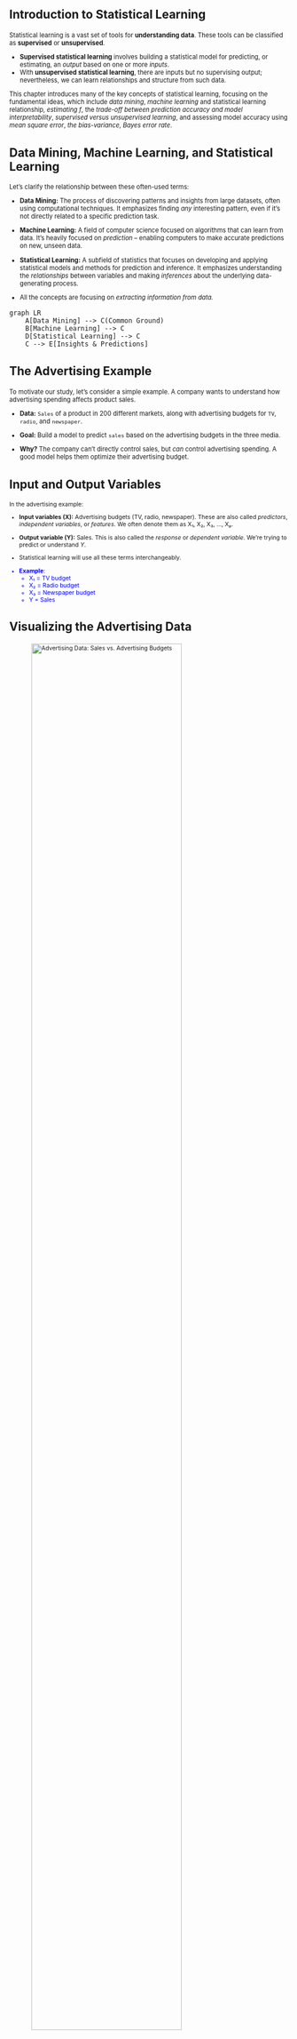 

## Introduction to Statistical Learning

::: {style="font-size: 0.8em;"}
Statistical learning is a vast set of tools for **understanding data**. These tools can be classified as **supervised** or **unsupervised**. 

-   **Supervised statistical learning** involves building a statistical model for predicting, or estimating, an *output* based on one or more *inputs*.
- With **unsupervised statistical learning**, there are inputs but no supervising output; nevertheless, we can learn relationships and structure from such data.

This chapter introduces many of the key concepts of statistical learning, focusing on the fundamental ideas, which include *data mining*, *machine learning* and statistical learning relationship, *estimating f*, the *trade-off between prediction accuracy and model interpretability*, *supervised versus unsupervised learning*, and assessing model accuracy using *mean square error*, *the bias-variance*, *Bayes error rate*.
:::

## Data Mining, Machine Learning, and Statistical Learning

::: {style="font-size: 0.8em;"}
Let's clarify the relationship between these often-used terms:

-   **Data Mining:** The process of discovering patterns and insights from large datasets, often using computational techniques. It emphasizes finding *any* interesting pattern, even if it's not directly related to a specific prediction task.

-   **Machine Learning:** A field of computer science focused on algorithms that can learn from data.  It's heavily focused on *prediction* – enabling computers to make accurate predictions on new, unseen data.  

-   **Statistical Learning:** A subfield of statistics that focuses on developing and applying statistical models and methods for prediction and inference. It emphasizes understanding the *relationships* between variables and making *inferences* about the underlying data-generating process.

- All the concepts are focusing on *extracting information from data.*
:::

```mermaid
graph LR
    A[Data Mining] --> C(Common Ground)
    B[Machine Learning] --> C
    D[Statistical Learning] --> C
    C --> E[Insights & Predictions]
```

##  The Advertising Example

::: {style="font-size: 0.8em;"}
To motivate our study, let's consider a simple example.  A company wants to understand how advertising spending affects product sales.

-   **Data:**  `Sales` of a product in 200 different markets, along with advertising budgets for `TV`, `radio`, and `newspaper`.

-   **Goal:** Build a model to predict `sales` based on the advertising budgets in the three media.

-   **Why?**  The company can't directly control sales, but *can* control advertising spending.  A good model helps them optimize their advertising budget.
:::

## Input and Output Variables

::: {style="font-size: 0.75em;"}

In the advertising example:

-   **Input variables (X):** Advertising budgets (TV, radio, newspaper).  These are also called *predictors*, *independent variables*, or *features*.  We often denote them as X₁, X₂, X₃, ..., Xₚ.

-   **Output variable (Y):** Sales. This is also called the *response* or *dependent variable*. We're trying to predict or understand *Y*.

- Statistical learning will use all these terms interchangeably.

::: {style="color: blue;"}
::: incremental
-   **Example**:
    -   X₁ = TV budget
    -   X₂ = Radio budget
    -   X₃ = Newspaper budget
    -   Y = Sales
:::
:::
:::

## Visualizing the Advertising Data

::: {style="font-size: 0.75em;"}
![Advertising Data: Sales vs. Advertising Budgets](https://axwslyfy9krb.objectstorage.ap-singapore-1.oci.customer-oci.com/n/axwslyfy9krb/b/qiufei/o/textbook%2Fisl_figures%2F2_1.svg){width=80%}

::: nonincremental
-   Each plot shows sales versus one advertising medium.
-   The blue line represents a simple linear model (least squares fit) to predict sales using each medium individually. Least squares is an algorithm to fit data. We'll learn more about this in Chapter 3.
- **Observations**: There's a positive relationship between advertising spending and sales for TV and radio. The relationship with newspaper spending is less clear.
:::
:::

## The General Model

::: {style="font-size: 0.8em;"}
More generally, we assume a relationship between the response *Y* and predictors *X*:

$$
Y = f(X) + \epsilon
$$

-   **Y:** The quantitative response variable we want to predict.
-   **X:**  (X₁, X₂, ..., Xₚ), a vector of *p* predictors.
-   **f(X):**  An *unknown* function representing the *systematic* relationship between *X* and *Y*.  This is what we want to estimate!
-   **ε:**  A random *error term*, independent of *X*, with a mean of zero.  It represents the variation in *Y* that *cannot* be explained by *f(X)*.

::: aside
**Goal of Statistical Learning:** Estimate the unknown function *f*.
:::
:::

## Understanding the Error Term (ε)

::: {style="font-size: 0.8em;"}
The error term, ε, captures all the factors that affect *Y* but are not included in our predictors *X*.  This could include:

-   **Unmeasured variables:** Factors influencing *Y* that we didn't or couldn't measure.
-   **Measurement error:**  Inaccuracies in how we measured *X* or *Y*.
-   **Randomness:**  Inherent variability in *Y* that can't be perfectly predicted.

::: callout-note
The error term is crucial.  It acknowledges that our models are *approximations* of reality. Even the "best" model won't be perfect.
:::
:::

## Example: Income vs. Education

::: {style="font-size: 0.8em;"}
![Income vs. Years of Education](https://axwslyfy9krb.objectstorage.ap-singapore-1.oci.customer-oci.com/n/axwslyfy9krb/b/qiufei/o/textbook%2Fisl_figures%2F2_2.svg){width=80%}

-   **Left:**  Observed `income` (in thousands of dollars) versus `years of education` for 30 individuals.

-   **Right:**  The *true* underlying relationship (blue curve), which is usually *unknown* (but known here because the data were simulated). The black line segments represent errors associated with each data.

-   **Observation:** More years of education generally lead to higher income, but there's variation (the error).
:::

##  Why Estimate *f*?

::: {style="font-size: 0.8em;"}
There are two main reasons to estimate *f*:

1.  **Prediction:** We want to predict *Y* given a set of *X* values.  We don't necessarily care about the *exact* form of *f*, just that it gives accurate predictions (treat *f* as a "black box").

    $$
    \hat{Y} = \hat{f}(X)
    $$

    -   **Ŷ:**  The *prediction* of *Y*.
    -   **f̂:** Our *estimate* of *f*.

2.  **Inference:** We want to *understand* the relationship between *Y* and *X*.  We *do* care about the form of *f*.  We want to answer questions like:

    -   Which predictors are associated with the response?
    -   Is the relationship positive or negative?
    -   Is the relationship linear or more complex?
:::

## Prediction: Reducible and Irreducible Error

::: {style="font-size: 0.8em;"}
The accuracy of our prediction, Ŷ, depends on two types of error:

1.  **Reducible Error:**  Error due to our estimate of *f* (f̂) not being perfect.  We *can* reduce this error by choosing better statistical learning techniques.

2.  **Irreducible Error:** Error due to the random error term, ε. Even if we knew the *true* f, we *cannot* predict ε.  This sets a limit on how accurate our predictions can be.
    $$E(Y - \hat{Y})^2 = \underbrace{[f(X) - \hat{f}(X)]^2}_{\text{Reducible}} + \underbrace{Var(\epsilon)}_{\text{Irreducible}}$$

::: callout-note
Our goal is to minimize the *reducible* error.
:::
:::

## Inference: Understanding the Relationship

::: {style="font-size: 0.8em;"}
When our goal is inference, we want to understand *how* Y changes as a function of X₁, ..., Xₚ. We're interested in questions like:

- **Which predictors matter?** Are all the Xᵢ related to Y, or only a subset?
- **What's the nature of the relationship?** Is it positive, negative, linear, non-linear?
- **Can we simplify the model?** Can we get a good understanding with a simpler model (e.g., a linear model)?

We care about interpretability, the form of *f*, and statistical significance.
:::

## Example: Modeling for Prediction

::: {style="font-size: 0.8em;"}

**Scenario:** A company wants to target a direct-marketing campaign to individuals likely to respond positively.

-   **Predictors (X):** Demographic variables (age, income, location, etc.).
-   **Response (Y):**  Response to the campaign (positive or negative).
-   **Goal:** Accurately predict *Y* using *X*.  The company *doesn't* need to deeply understand *why* each predictor is related to the response, only that the prediction is accurate.

::: callout-note
This is a classic *prediction* problem. The model is a "black box".
:::
:::

## Example: Modeling for Inference

::: {style="font-size: 0.8em;"}

**Scenario:**  Analyze the `Advertising` data (Figure 2.1).

-   **Predictors (X):**  TV, radio, and newspaper advertising budgets.
-   **Response (Y):** Sales.
-   **Goal:**  Understand *how* each advertising medium affects sales.  Questions to answer:
    -   Which media are associated with sales?
    -   Which media generate the biggest boost in sales?
    -   How large is the effect of TV advertising on sales?

::: callout-note
This is an *inference* problem.  We want to understand the *relationships*.
:::
:::

##  How Do We Estimate *f*?

::: {style="font-size: 0.8em;"}
We use **training data** to "teach" our statistical learning method how to estimate *f*.

-   **Training data:** A set of observed data points: {(x₁, y₁), (x₂, y₂), ..., (xₙ, yₙ)}, where:
    -   xᵢ = (xᵢ₁, xᵢ₂, ..., xᵢₚ)ᵀ is the vector of predictor values for the *i*th observation.
    -   yᵢ is the response value for the *i*th observation.

-   **Goal:** Find a function, f̂, such that Y ≈ f̂(X) for *any* observation (X, Y).

-   **Two broad approaches:** Parametric and non-parametric methods.
:::

## Parametric Methods

::: {style="font-size: 0.8em;"}

A two-step, model-based approach:

1.  **Assume a functional form for *f*.**  For example, assume *f* is *linear*:

    $$
    f(X) = \beta_0 + \beta_1 X_1 + \beta_2 X_2 + ... + \beta_p X_p
    $$

    This reduces the problem to estimating the *p* + 1 coefficients (β₀, β₁, ..., βₚ).

2.  **Use training data to *fit* or *train* the model.**  Find the values of the parameters (β₀, β₁, ..., βₚ) that best fit the data.  A common method is (ordinary) least squares.

::: callout-note
Parametric methods *simplify* the problem by assuming a specific form for *f*.
:::
:::

## Example: Linear Model Fit to Income Data

::: {style="font-size: 0.7em;"}
![Linear Model Fit](https://axwslyfy9krb.objectstorage.ap-singapore-1.oci.customer-oci.com/n/axwslyfy9krb/b/qiufei/o/textbook%2Fisl_figures%2F2_4.svg){width=70%}

-   A linear model (yellow plane) fit to the `Income` data (Figure 2.3).
-   Red dots are the observed data points.
-   The model assumes:  `income ≈ β₀ + β₁ × education + β₂ × seniority`.

- Linear model is relatively inflexible because it can generate linear functions
:::

## Parametric Methods: Advantages and Disadvantages

::: {style="font-size: 0.7em;"}

-   **Advantage:** Simplifies the problem of estimating *f*.  It's easier to estimate a few parameters than an entirely arbitrary function.

-   **Disadvantage:** The assumed form of *f* might be *wrong*.  If the true *f* is very different from our assumed form, our estimate will be poor.

-   **Overfitting:**  If we use a very complex (flexible) model, we might *overfit* the data.  This means the model follows the *noise* (random error) too closely, resulting in poor predictions on new data.
:::

## Non-parametric Methods

::: {style="font-size: 0.7em;"}
-   **Do *not* make explicit assumptions about the functional form of *f*.**
-   Seek an estimate of *f* that gets as close to the data points as possible, without being too rough or wiggly.
-   **Advantage:** Can accurately fit a wider range of possible shapes for *f*.  Avoids the risk of making a wrong assumption about the form of *f*.
-   **Disadvantage:** Requires a *very large* number of observations to get an accurate estimate of *f*.
:::

## Example: Thin-Plate Spline Fit to Income Data

::: {style="font-size: 0.7em;"}
![Thin-Plate Spline Fit](https://axwslyfy9krb.objectstorage.ap-singapore-1.oci.customer-oci.com/n/axwslyfy9krb/b/qiufei/o/textbook%2Fisl_figures%2F2_5.svg){width=60%}

- A *thin-plate spline* (yellow surface) fit to the `Income` data.
- This is a non-parametric method. No pre-specified model is assumed.
- The fit is much closer to the true *f* (Figure 2.3) than the linear fit.
- This is a *smooth* fit.
:::

## Example: Overfitting with a Rough Spline

::: {style="font-size: 0.7em;"}
![Rough Spline Fit](https://axwslyfy9krb.objectstorage.ap-singapore-1.oci.customer-oci.com/n/axwslyfy9krb/b/qiufei/o/textbook%2Fisl_figures%2F2_6.svg){width=60%}

-   Same data, but a *rougher* thin-plate spline fit.
-   This fit perfectly matches the *training data* (zero error on training data!).
-   **BUT:** This is an example of *overfitting*. The fit is too wiggly and will likely perform *poorly* on new data. It has captured the noise, not just the underlying pattern.
:::

## The Trade-Off Between Prediction Accuracy and Model Interpretability

::: {style="font-size: 0.7em;"}

-   **Flexibility:**  How many different shapes of functions can the method fit?
    -   *Less flexible* (restrictive):  Linear regression (only linear functions).
    -   *More flexible*:  Thin-plate splines, neural networks.

-   **Interpretability:** How easy is it to understand the fitted model?
    -   *More interpretable*: Linear regression (easy to understand coefficients).
    -   *Less interpretable*:  Complex, non-linear models (hard to see how each predictor affects the response).

- **General rule:** As flexibility *increases*, interpretability *decreases*.

- **Important Trade-off:** We often have to choose between more accurate, but less interpretable models, and simpler, more interpretable models.
:::

##  Why Choose a More Restrictive Method?

::: {style="font-size: 0.7em;"}
Even if we only care about prediction, a more restrictive model (like linear regression) can sometimes *outperform* a more flexible model!

Reasons:

-   **Inference:** If we're interested in *understanding* the relationship, restrictive models are more interpretable.
-   **Overfitting:**  Flexible models can overfit the training data, leading to *poor* predictions on new data. A simpler model might generalize better.
-   **Curse of Dimensionality:** With many predictors, flexible models can be hard to fit well and require huge amounts of data.
:::

## Supervised vs. Unsupervised Learning

::: {style="font-size: 0.8em;"}

-   **Supervised Learning:** We have both predictors (X) and a response (Y) for each observation. We want to learn the relationship between X and Y.
    -   Examples:  Regression, classification.
    -   Most of the methods in this book are supervised.

-   **Unsupervised Learning:** We only have predictors (X), *no* response (Y). We want to find patterns and structure in the data.
    -   Example:  *Cluster analysis* (grouping observations into clusters).

-   **Semi-supervised Learning:** A mix.  We have (X, Y) for some observations, but only X for others.

::: callout-note
The distinction between supervised and unsupervised learning isn't always clear-cut.
:::
:::

## Example: Cluster Analysis

::: {style="font-size: 0.8em;"}
![Cluster Analysis Example](https://axwslyfy9krb.objectstorage.ap-singapore-1.oci.customer-oci.com/n/axwslyfy9krb/b/qiufei/o/textbook%2Fisl_figures%2F2_8.svg){width=70%}

-   150 observations, two variables (X₁, X₂).
-   **Left:** Three well-separated groups (clusters).  Clustering should easily identify these.
-   **Right:** Overlapping groups. Clustering is *much* harder.
-   **Goal:**  Identify distinct groups *without* knowing the group labels beforehand.

- In the examples shown, there are only two variables, and we can check the scatterplots to identify clusters. But in practice, we cannot do that, and we need to use clustering and other unsupervised learning approaches.
:::

## Regression vs. Classification Problems

::: {style="font-size: 0.7em;"}
-   **Regression:** The response variable (Y) is *quantitative* (numerical).
    -   Example: Predicting income, house price, stock return.

-   **Classification:** The response variable (Y) is *qualitative* (categorical).
    -   Example: Predicting whether someone will default on a loan (yes/no), which brand of product they'll buy (A/B/C), or a medical diagnosis (disease 1/disease 2/no disease).

::: callout-note
- Some methods are better suited to regression, others to classification. But many methods can be used for *both*.
- Whether the *predictors* are quantitative or qualitative is usually less important than the type of *response*.
:::
:::

## Assessing Model Accuracy: Regression

::: {style="font-size: 0.7em;"}

-   **Goal:**  Quantify how well our predictions match the observed data.
-   **Mean Squared Error (MSE):**  A common measure in regression:

    $$
    \text{MSE} = \frac{1}{n} \sum_{i=1}^{n} (y_i - \hat{f}(x_i))^2
    $$

    -   yᵢ:  The *true* response value for the *i*th observation.
    -   f̂(xᵢ):  The *predicted* response value for the *i*th observation.
    -   Lower MSE is better (closer predictions).

-   **Training MSE:** Calculated using the *training data*.
-   **Test MSE:** Calculated using *new, unseen* data (test data).  This is what we *really* care about!
:::

## Training MSE vs. Test MSE

::: {style="font-size: 0.8em;"}
- We usually don't care how well the model fits the *training* data. We care about how well it predicts *new* data (the *test* data).

- A model with low *training* MSE might have *high* test MSE (overfitting!).

- **Ideally:** We'd choose the model with the *lowest* test MSE.

- **Problem:** We often *don't have* test data when building the model.

- **Solution:**  Techniques like *cross-validation* (Chapter 5) can help us estimate the test MSE using the *training* data.
:::

## Example: Training and Test MSE vs. Flexibility

::: {style="font-size: 0.7em;"}
![MSE vs. Flexibility](https://axwslyfy9krb.objectstorage.ap-singapore-1.oci.customer-oci.com/n/axwslyfy9krb/b/qiufei/o/textbook%2Fisl_figures%2F2_9.svg){width=70%}

- **Left:** Data simulated from a non-linear *f* (black curve). Three fits: linear (orange), smooth spline (blue), wiggly spline (green).

- **Right:**
    -   Training MSE (grey curve): Decreases as flexibility *increases*.
    -   Test MSE (red curve):  U-shaped.  Decreases, then *increases* (overfitting).
    -   Dashed line:  Minimum possible test MSE (irreducible error).

- **Observation:** The blue curve (moderate flexibility) has the lowest test MSE.
:::

##  The Bias-Variance Trade-Off

::: {style="font-size: 0.7em;"}
The U-shape in the test MSE curve is due to two competing properties:

-   **Variance:** How much would our estimate of *f* (f̂) change if we used a *different* training set?
    -   *High* variance:  f̂ changes a lot with different training sets (typical of flexible models).
    -   *Low* variance: f̂ is relatively stable (typical of less flexible models).

-   **Bias:** The error introduced by approximating a complex real-world problem with a simpler model.
    -   *High* bias: The model makes strong (and possibly wrong) assumptions about *f* (typical of less flexible models).
    -   *Low* bias: The model makes fewer assumptions (typical of flexible models).

- Expected test MSE at *x*0 can be decomposed to: $$E(y_0 - \hat{f}(x_0))^2 = Var(\hat{f}(x_0)) + [Bias(\hat{f}(x_0))]^2 + Var(\epsilon)$$
:::

## Bias-Variance Trade-Off: Illustration

::: {style="font-size: 0.7em;"}
![Bias-Variance Trade-Off](https://axwslyfy9krb.objectstorage.ap-singapore-1.oci.customer-oci.com/n/axwslyfy9krb/b/qiufei/o/textbook%2Fisl_figures%2F2_12.svg){width=90%}

- Squared bias (blue), variance (orange), irreducible error (dashed), and test MSE (red) for the three examples.
- **Left (non-linear *f*):** Bias decreases rapidly, variance increases slowly.
- **Center (nearly linear *f*):** Bias is low, variance increases quickly.
- **Right (very non-linear *f*):** Bias decreases dramatically, variance is low.

**Key takeaway:** Good models need *both* low variance *and* low bias. This is a trade-off!
:::

## Assessing Model Accuracy: Classification

::: {style="font-size: 0.7em;"}
-   **Error Rate:** The proportion of mistakes made by the classifier.
    -   **Training error rate:**

        $$
        \frac{1}{n} \sum_{i=1}^{n} I(y_i \ne \hat{y}_i)
        $$

        -   yᵢ: True class label.
        -   ŷᵢ: Predicted class label.
        -   I(yᵢ ≠ ŷᵢ): Indicator variable (1 if mistake, 0 if correct).

    -   **Test error rate:**  `Ave(I(y₀ ≠ ŷ₀))`.  This is what we care about!

-   **Goal:** Choose the classifier with the *lowest* test error rate.
:::

## The Bayes Classifier

::: {style="font-size: 0.7em;"}
-   **The "ideal" classifier:** Assigns each observation to the *most likely* class, given its predictor values.
-   **Conditional probability:** Pr(Y = j | X = x₀) - the probability that Y = j (class j), given the predictor values x₀.
-   **Bayes Classifier:** Assigns an observation to the class *j* for which Pr(Y = j | X = x₀) is *largest*.
-   **Bayes Decision Boundary:** The points where the conditional probabilities for different classes are equal.
-   **Bayes Error Rate:** The *lowest possible* test error rate achievable. Analogous to the irreducible error.
:::

## Example: Bayes Classifier

::: {style="font-size: 0.7em;"}
![Bayes Classifier Example](https://axwslyfy9krb.objectstorage.ap-singapore-1.oci.customer-oci.com/n/axwslyfy9krb/b/qiufei/o/textbook%2Fisl_figures%2F2_13.svg){width=60%}

-   Simulated data, two classes (orange, blue).
-   Purple dashed line: Bayes decision boundary.
-   Orange/blue shaded regions: Regions where the Bayes classifier would predict orange/blue.
-   The Bayes error rate is greater than zero because the classes *overlap*.
:::

## K-Nearest Neighbors (KNN)

::: {style="font-size: 0.7em;"}
-   **Problem:**  In reality, we *don't know* the conditional distribution of Y given X.  So, we can't directly use the Bayes classifier.
-   **KNN:**  A *non-parametric* method that *estimates* the conditional distribution and then classifies based on the estimate.
-   **How it works:**
    1.  Given a test observation, x₀, find the *K* closest training observations (the "neighborhood").
    2.  Estimate the conditional probability for class *j* as the fraction of neighbors in the neighborhood whose response value is *j*.
    3.  Classify x₀ to the class with the *highest* estimated probability.
:::

## Example: KNN

::: {style="font-size: 0.7em;"}
![KNN Example](https://axwslyfy9krb.objectstorage.ap-singapore-1.oci.customer-oci.com/n/axwslyfy9krb/b/qiufei/o/textbook%2Fisl_figures%2F2_14.svg){width=70%}

- **Left:**  Small training set (6 blue, 6 orange). Black cross is the test observation. Circle shows the 3 nearest neighbors (K=3): 2 blue, 1 orange. KNN predicts "blue".

- **Right:** KNN decision boundary (K=3) for all possible values of X₁ and X₂.

- KNN can produce a decision boundary and classifier that's close to Bayes Classifier.
:::

## KNN: The Choice of *K*

::: {style="font-size: 0.7em;"}
-   The choice of *K* (the number of neighbors) controls the flexibility of the KNN classifier.
    -   *Small K*:  More flexible, lower bias, higher variance (risk of overfitting).
    -   *Large K*: Less flexible, higher bias, lower variance.

-   **Example:** Figure 2.16 shows KNN fits with K=1 and K=100. K=1 overfits, K=100 is too inflexible.

-   **Finding the best K:**  We want to choose *K* to minimize the *test* error rate. Techniques like cross-validation can help.
:::

## Summary

::: {style="font-size: 0.8em;"}
-   **Statistical learning** is about estimating relationships between variables, for prediction and/or inference.
-   **Parametric methods** assume a specific functional form; **non-parametric methods** don't.
-   There's a **trade-off** between model flexibility and interpretability.
-   We need to assess model accuracy using **test data** (or estimates of test error).
-   The **bias-variance trade-off** is fundamental: Good models need both low bias and low variance.
-   In classification, the **Bayes classifier** is optimal, but we often have to approximate it (e.g., with KNN).
-   Choosing the right level of **flexibility** is crucial.
:::

## Thoughts and Discussion

::: {style="font-size: 0.8em;"}
-   Think about real-world problems you're interested in.  Would you approach them with a focus on prediction, inference, or both?
-   Can you think of examples where a simple, interpretable model might be preferable to a more complex, "black box" model, even for prediction?
-   How might the "best" model (in terms of test error) depend on the *amount* of data available?
-   How does the concept of "overfitting" relate to the bias-variance trade-off?
- Discuss the differences and similarities between supervised, unsupervised, and semi-supervised learning, and how they apply to real-world problems.
:::
